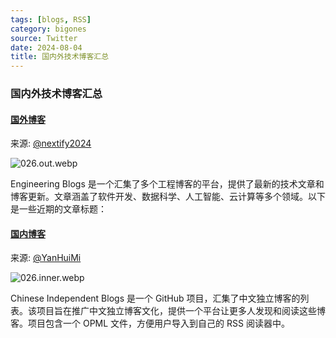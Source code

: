 ```yaml
---
tags: [blogs, RSS]
category: bigones
source: Twitter
date: 2024-08-04
title: 国内外技术博客汇总
---
```


### 国内外技术博客汇总

#### [国外博客](https://engineeringblogs.xyz/)

来源: [@nextify2024](https://x.com/nextify2024/status/1822284270553153803)

![026.out.webp](https://img.mengpeng.tech/i/2024/11/24/6742f9c1100dd.webp)

Engineering Blogs 是一个汇集了多个工程博客的平台，提供了最新的技术文章和博客更新。文章涵盖了软件开发、数据科学、人工智能、云计算等多个领域。以下是一些近期的文章标题：

#### [国内博客](https://github.com/timqian/chinese-independent-blogs)

来源: [@YanHuiMi](https://x.com/YanHuiMi/status/1822408538192543920)

![026.inner.webp](https://img.mengpeng.tech/i/2024/11/24/6742f9c1ad07f.webp)  

Chinese Independent Blogs 是一个 GitHub 项目，汇集了中文独立博客的列表。该项目旨在推广中文独立博客文化，提供一个平台让更多人发现和阅读这些博客。项目包含一个 OPML 文件，方便用户导入到自己的 RSS 阅读器中。
